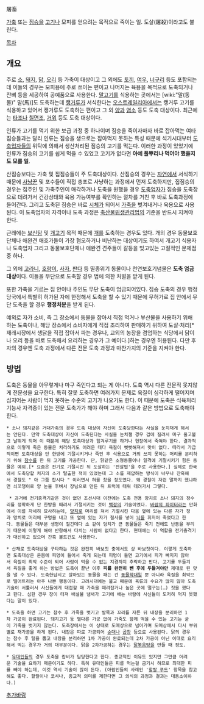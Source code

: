 屠畜 

[[가축]] 또는 [[짐승]]을 [[고기]]나 모피를 얻으려는 목적으로 죽이는 일. 도살(屠殺)이라고도 불린다. 

[[목차]]
== 개요 ==
주로 [[소]], [[돼지]], [[닭]], [[오리]] 등 가축이 대상이고 그 외에도 [[토끼]], [[여우]], [[너구리]] 등도 포함되는데 이들의 경우는 모피용에 주로 쓰이는 편이고 나머지는 육용을 목적으로 도축되거나 잔뼈 등을 세공하여 공예품으로 사용한다. [[말고기]]를 식용하는 곳에서는 [wiki:"말(동물)" 말(馬)]도 도축하는데 [[캥거루]]가 서식한다는 [[오스트레일리아]]에서는 캥거루 고기를 식용하고 있어서 캥거루도 도축하는 편이고 그 외 [[양]]과 [[염소]] 등도 도축 대상이다. 최근에는 [[타조]]나 [[칠면조]], [[거위]] 등도 도축 대상이다. 

인류가 고기를 먹기 위한 보급 과정 중 하나이며 짐승을 죽이자마자 바로 잡아먹는 여타 짐승들과는 달리 인류는 짐승을 생으로는 잡아먹지 못하는 특성 때문에 석기시대부터 [[도축업자]]들의 위탁에 의해서 생산처리된 짐승의 고기를 먹는다. 이러한 과정이 있었기에 인류가 짐승의 고기를 쉽게 먹을 수 있었고 고기가 없다면 '''아예 풀뿌리나 먹어야 했을지도 모를 일'''. 

산짐승보다는 가축 및 집짐승들이 주 도축대상이다. 산짐승의 경우는 [[자연]]에서 서식하기 때문에 [[사냥꾼]] 및 포수들이 직접 총포로 사냥하는 과정에서 먼저 도축하지만, 집짐승의 경우는 집주인 및 가축주인이 매각하거나 도축을 원했을 경우 [[도축업자]]가 짐승을 도축장으로 데려가서 건강상태와 육용 가능여부를 확인하는 절차를 거친 후 바로 도축과정에 들어간다. 그리고 도축된 짐승은 바로 [[시체]]가 되어서 [[가죽]]을 벗겨내거나 육용으로 사용된다. 이 도축업자의 자격이나 도축 과정은 [[축산물위생관리법]]의 기준을 반드시 지켜야 한다.

근래에는 [[보신탕]] 및 [[개고기]] 목적 때문에 [[개]]를 도축하는 경우도 있다. 개의 경우 동물보호단체나 애완견 애호가들이 가장 혐오하거나 비난하는 대상이기도 하여서 개고기 식용자나 도축업자 그리고 동물보호단체나 애완견 견주들이 갈등을 빚고있는 고질적인 문제점 중 하나.

그 외에 [[고라니]], [[호랑이]], [[사자]], [[판다]] 등 멸종위기 동물이나 천연보호기념물은 '''도축 엄금대상'''이다. 이들을 무단으로 도축할 경우 법에 의한 처벌을 받게 된다. 

또한 가축을 기르는 집 안이나 주인도 무단 도축이 엄금되어있다. 짐승 도축의 경우 행정당국에서 특별히 허가된 자에 한정해서 도축을 할 수 있기 때문에 무허가로 집 안에서 무단 도축을 할 경우 '''행정처분'''을 받게 된다.

예외로 자가 소비, 즉 그 장소에서 동물을 잡아서 직접 먹거나 부산물을 사용하기 위해 하는 도축이나, 해당 장소에서 소비자에게 직접 조리하여 판매하기 위하여 도살·처리[* 재래시장에서 생닭을 직접 잡아서 파는 경우나, 교외의 농장을 겸업하는 식당에서 닭이나 오리 등을 바로 도축해서 요리하는 경우가 그 예이다.]하는 경우엔 허용된다. 다만 후자의 경우엔 도축 과정에서 다른 전문 도축 과정과 마찬가지의 기준을 지켜야 한다.

== 방법 ==
도축은 동물을 아무렇게나 마구 죽인다고 되는 게 아니다. 도축 역시 다른 전문직 못지않게 전문성을 요구한다. 특히 잘못 도축하면 여러가지 문제로 육질이 심각하게 떨어지며 심지어는 사람이 먹지 못하는 수준의 고기가 나오기도 한다. 이 때문에 도축은 식육처리기능사 자격증이 있는 전문 도축가가 해야 하며 그래서 다음과 같은 방법으로 도축해야 한다.

 * 소나 돼지같은 거대가축의 경우 도축 대상이 자신이 도축당한다는 사실을 눈치채게 해서는 안된다. 만약 도축대상이 자신이 도축된다는 사실을 눈치챌 경우 겁에 질려서 마구 울고불고 날뛰게 되며 이 때문에 해당 도축대상과 힘겨루기를 하거나 현장에서 죽여야 한다. 결과적으로 이렇게 죽은 동물은 처리하기도 어려운 데다 육질이 뻣뻣해져서 맛이 없다. 따라서 가급적이면 도축대상을 단 한방에 기절시키거나 죽인 후 식용으로 거의 쓰지 못하는 머리를 분리하기 위해 [[참수]]를 한 뒤 고기를 가공한다. 단, 닭같은 소형동물이나 일격에 기절시키기 힘든 동물은 예외.[* 요즘은 전기로 기절시킨 뒤 도살하는 '전살법'을 주로 사용한다.] 실제로 한국에서 도축당할 처지의 소가 탈출한 적이 있었는데 그 소를 제압하는 방식이 너무나 잔혹해서 경찰도 " 아 그쯤 합시다 " 이러면서 혀를 찼을 정도였다. 왜 경찰이 저런 말까지 했냐하면 쇠꼬챙이로 양 눈을 후벼서 장님으로 만든 뒤 트럭에 태워 데려가서 그렇다.

  * 과거에 전기충격기같은 것이 없던 조선시대 이전에는 도축 전용 망치로 소나 돼지의 정수리를 정확하게 단 한방을 때려서 기절시키는 것이 [[백정]]의 기술이였다. [[바람의 파이터]]라는 만화에서 이를 자세히 묘사하는데, [[망치]]로 머리를 쳐서 기절시킨 다음 옆에 있는 다른 자가 정과 망치로 머리에 구멍을 내고 또 옆에 있는 자가 철사를 넣어 [[뇌]]를 휘저어 죽였다고 한다. 동물들은 대부분 생명이 질긴데다 소 같이 덩치가 큰 동물들은 죽기 전에도 난동을 부리기 때문에 이렇게 해야 반항해서 다치는 사람이 없다고 한다. 현대에는 이 역할을 전기충격기가 대신하고 있으며 간혹 볼트건도 사용한다.

 * 산채로 도축대상을 구타하는 것은 완전히 바보짓 중에서도 상 바보짓이다. 이렇게 도축하면 도축대상은 온몸에 피멍이 들어서 죽게 되는데 피멍이 들면 고기에서 피가 빠지지 않아서 육질이 최악 수준이 되어 사람이 먹을 수 없는 지경까지 추락하고 만다. 고기를 두들겨서 육질을 좋게 하는 방법은 도축이 끝난 이후 '''피를 완전히 뺀 후에 두들겨야만''' 제대로 된 맛을 낼 수 있다. 도축한답시고 살아있는 동물을 패는 건 [[동물학대]]일 뿐 아니라 육질을 최악으로 떨어트리는 아주 나쁜 행동이다. 고려시대에는 불교 때문에 육류의 수요가 많지 않아 도축기술이 서툴러서 사신들에게 대접할 때 가축을 때려잡거나 높은 곳에 떨구는(…) 짓을 했다고 한다. 심한 경우 장이 터져 배설물 냄새가 고기에 배는 바람에 사신들이 도저히 먹지 못했다는 말이 있다. 

 * 도축을 하면 고기는 참수 후 가죽을 벗기고 발목과 꼬리를 자른 뒤 내장을 분리하면 1차 가공이 완료된다. 돼지고기 등 별다른 가공 없이 가죽도 함께 먹을 수 있는 고기는 굳이 가죽을 벗기지 않는다. 도축장에서는 이 상태로 도매상으로 넘어가며 도매상에서 다시 부위별로 재가공을 하게 된다. 내장은 따로 가공되어 [[순대]]나 [[곱창]] 등으로 사용된다. 닭의 경우는 참수 후 털을 뽑고 내장을 분리하면 1차 가공이 완료되는데 2차 가공이 아닌 이대로 요리해서 먹는 경우가 거의 대부분이다. 닭을 2차가공하는 경우는 [[닭볶음탕]]을 만들 때 정도.

 * [[유대인]]들의 경우 도축을 랍비가 담당한다고 한다. 종교적인 이유도 있지만 그만큼 어려운 기술을 요하기 때문이기도 하다. 특히 유대인들은 피를 먹는걸 금기시 하므로 최대한 피를 빼야 하는데, 이것 역시 기술이 많이 든다. (아랍인들의 사례인 '[[할랄 푸드]]' 항목을 참고해도 좋다. 할랄이나 코셔나, 종교적 의미를 제한다면 그 의식의 과정과 결과는 대동소이하다.)

[[추가바람]]
